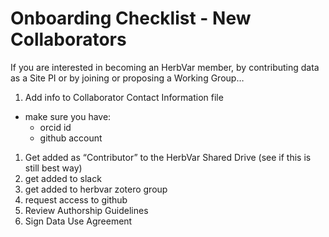 # Onboarding Checklist - New Collaborators 

If you are interested in becoming an HerbVar member, by contributing data as a Site PI or by joining or proposing a Working Group...

1. Add info to Collaborator Contact Information file
- make sure you have:
  - orcid id
  - github account
1. Get added as “Contributor” to the HerbVar Shared Drive (see if this is still best way)
1. get added to slack
1. get added to herbvar zotero group
1. request access to github 
1. Review Authorship Guidelines
5. Sign Data Use Agreement